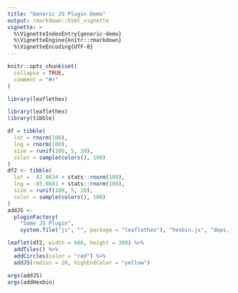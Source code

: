 ```yaml
---
title: "Generic JS Plugin Demo"
output: rmarkdown::html_vignette
vignette: >
  %\VignetteIndexEntry{generic-demo}
  %\VignetteEngine{knitr::rmarkdown}
  %\VignetteEncoding{UTF-8}
---
```


```r
knitr::opts_chunk$set(
  collapse = TRUE,
  comment = "#>"
)
```

```r
library(leaflethex)
```

```r
library(leaflethex)
library(tibble)

df = tibble(
  lat = rnorm(100),
  lng = rnorm(100),
  size = runif(100, 5, 20),
  color = sample(colors(), 100)
)
df2 <- tibble(
  lat =  42.9634 + stats::rnorm(100),
  lng = -85.6681 + stats::rnorm(100),
  size = runif(100, 5, 20),
  color = sample(colors(), 100)
)
addJS <- 
  pluginFactory(
    "Some JS Plugin", 
    system.file("js", "", package = "leaflethex"), "hexbin.js", "deps.js", stylesheet="hexbin.css")

leaflet(df2, width = 600, height = 300) %>% 
  addTiles() %>% 
  addCircles(color = "red") %>%
  addJS(radius = 20, highEndColor = "yellow")
```

```r
args(addJS)
args(addHexbin)
```